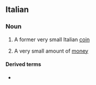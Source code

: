 ==Italian==

===Noun===
{{it-noun|m}}

# A former very small Italian [[coin]]
# {{lb|it|by extension}} A very small amount of [[money]]

====Derived terms====
* {{l|it|squattrinato}}